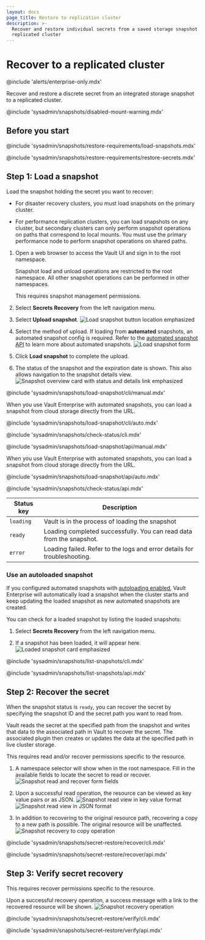 ```yaml
---
layout: docs
page_title: Restore to replication cluster
description: >-
  Recover and restore individual secrets from a saved storage snapshot to a
  replicated cluster
---
```


# Recover to a replicated cluster

@include 'alerts/enterprise-only.mdx'

Recover and restore a discrete secret from an integrated storage snapshot to a
replicated cluster.

@include 'sysadmin/snapshots/disabled-mount-warning.mdx'


## Before you start 

@include 'sysadmin/snapshots/restore-requirements/load-snapshots.mdx'

@include 'sysadmin/snapshots/restore-requirements/restore-secrets.mdx'


## Step 1: Load a snapshot

Load the snapshot holding the secret you want to recover:

- For disaster recovery clusters, you must load snapshots on the primary cluster.

- For performance replication clusters, you can load snapshots on any cluster,
  but secondary clusters can only perform snapshot operations on paths that
  correspond to local mounts. You must use the primary performance node to perform
  snapshot operations on shared paths.

<Tabs>

<Tab heading="Web UI" group="ui">

1. Open a web browser to access the Vault UI and sign in to the root namespace.
   <Tip title="Namespace restriction">

   Snapshot load and unload operations are restricted to the root namespace. All other snapshot operations 
   can be performed in other namespaces. 

    </Tip>

    <Tip title="Permissions Required">
        This requires snapshot management permissions.
    </Tip>

2. Select **Secrets Recovery** from the left navigation menu.

3. Select **Upload snapshot**.
    ![Load snapshot button location emphasized](/img/ui-secret-recovery-upload.png)

4. Select the method of upload. If loading from **automated** snapshots, an automated snapshot config is required.
Refer to the [automated snapshot API](https://developer.hashicorp.com/vault/api-docs/system/storage/raftautosnapshots#load-a-snapshot-from-an-automated-snapshot-configuration) 
to learn more about automated snapshots.
    ![Load snapshot form](/img/ui-secret-recovery-upload-form.png)

5. Click **Load snapshot** to complete the upload.
6. The status of the snapshot and the expiration date is shown. This also allows 
navigation to the snapshot details view.
    ![Snapshot overview card with status and details link emphasized](/img/ui-secret-recovery-overview-details.png)

</Tab>

<Tab heading="CLI" group="cli">

<Tabs>

<Tab heading="Manual snapshot" group="manual">

@include 'sysadmin/snapshots/load-snapshot/cli/manual.mdx'

</Tab>

<Tab heading="Automated snapshot" group="auto">

When you use Vault Enterprise with automated snapshots, you can load a snapshot
from cloud storage directly from the URL.

@include 'sysadmin/snapshots/load-snapshot/cli/auto.mdx'

</Tab>

</Tabs>

@include 'sysadmin/snapshots/check-status/cli.mdx'

</Tab>

<Tab heading="API" group="api">

<Tabs>

<Tab heading="Manual snapshot" group="manual">

@include 'sysadmin/snapshots/load-snapshot/api/manual.mdx'

</Tab>

<Tab heading="Automated snapshot" group="auto">

When you use Vault Enterprise with automated snapshots, you can load a snapshot
from cloud storage directly from the URL.

@include 'sysadmin/snapshots/load-snapshot/api/auto.mdx'

</Tab>

</Tabs>

@include 'sysadmin/snapshots/check-status/api.mdx'

</Tab>

</Tabs>

Status key | Description 
---------- | -----------
`loading`  | Vault is in the process of loading the snapshot
`ready`    | Loading completed successfully. You can read data from the snapshot.
`error`    | Loading failed. Refer to the logs and error details for troubleshooting.

### Use an autoloaded snapshot 

If you configured automated snapshots with [autoloading enabled](/vault/docs/sysadmin/snapshots/automate#step-3-optional-enable-autoloading),
Vault Enterprise will automatically load a snapshot when the cluster starts and keep
updating the loaded snapshot as new automated snapshots are created.

You can check for a loaded snapshot by listing the loaded snapshots:

<Tabs>

<Tab heading="Web UI" group="ui">

1. Select **Secrets Recovery** from the left navigation menu.

2. If a snapshot has been loaded, it will appear here.
    ![Loaded snapshot card emphasized](/img/ui-secret-recovery-loaded-snapshot.png)

</Tab>

<Tab heading="CLI" group="cli">

@include 'sysadmin/snapshots/list-snapshots/cli.mdx'

</Tab>

<Tab heading="API" group="api">

@include 'sysadmin/snapshots/list-snapshots/api.mdx'

</Tab>

</Tabs>

## Step 2: Recover the secret

When the snapshot status is `ready`, you can recover the secret by specifying
the snapshot ID and the secret path you want to read from.

Vault reads the secret at the specified path from the snapshot and writes that
data to the associated path in Vault to recover the secret. The associated
plugin then creates or updates the data at the specified path in live cluster
storage.

<Tabs>

<Tab heading="Web UI" group="ui">
    <Tip title="Permissions Required">
        This requires read and/or recover permissions specific to the resource.
    </Tip>

1. A namespace selector will show when in the root namespace. Fill in the available fields to locate the secret to read or recover.
    ![Snapshot read and recover form fields](/img/ui-secret-recovery-fields.png)

2. Upon a successful read operation, the resource can be viewed as key value pairs or as JSON.
    ![Snapshot read view in key value format](/img/ui-secret-recovery-read-kv.png)
    ![Snapshot read view in JSON format](/img/ui-secret-recovery-read-json.png)
    
3. In addition to recovering to the original resource path, recovering a copy to a new path is possible. The original resource will be unaffected.
    ![Snapshot recovery to copy operation](/img/ui-secret-recovery-recover-copy.png)

</Tab>

<Tab heading="CLI" group="cli">

@include 'sysadmin/snapshots/secret-restore/recover/cli.mdx'

</Tab>

<Tab heading="API" group="api">

@include 'sysadmin/snapshots/secret-restore/recover/api.mdx'

</Tab>

</Tabs>



## Step 3: Verify secret recovery

<Tabs>

<Tab heading="Web UI" group="ui">
    <Tip title="Permissions Required">
        This requires recover permissions specific to the resource.
    </Tip>

Upon a successful recovery operation, a success message with a link to the recovered resource will be shown.
    ![Snapshot recovery operation](/img/ui-secret-recovery-recover-message.png)

</Tab>

<Tab heading="CLI" group="cli">

@include 'sysadmin/snapshots/secret-restore/verify/cli.mdx'

</Tab>

<Tab heading="API" group="api">

@include 'sysadmin/snapshots/secret-restore/verify/api.mdx'

</Tab>

</Tabs>
